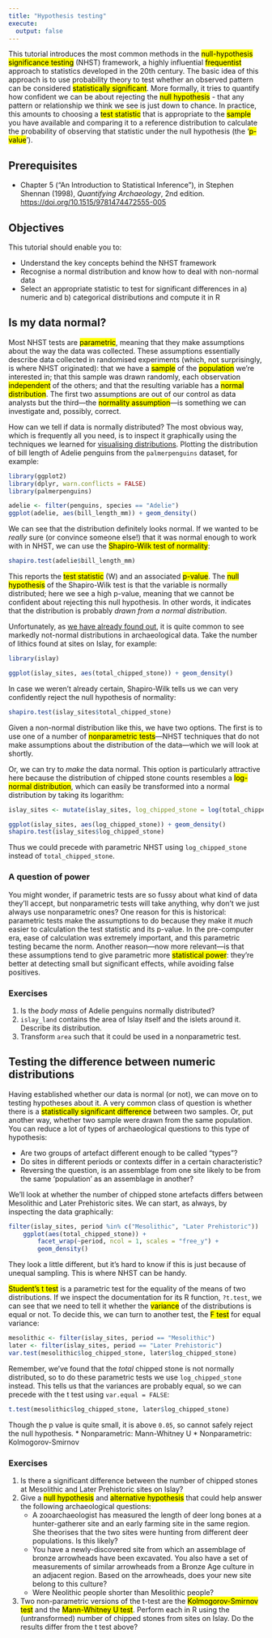 ```yaml
---
title: "Hypothesis testing"
execute:
  output: false
---
```


This tutorial introduces the most common methods in the <mark>null-hypothesis significance testing</mark> (NHST) framework, a highly influential <mark>frequentist</mark> approach to statistics developed in the 20th century.
The basic idea of this approach is to use probability theory to test whether an observed pattern can be considered <mark>statistically significant</mark>.
More formally, it tries to quantify how confident we can be about rejecting the <mark>null hypothesis</mark> - that any pattern or relationship we think we see is just down to chance.
In practice, this amounts to choosing a <mark>test statistic</mark> that is appropriate to the <mark>sample</mark> you have available and comparing it to a reference distribution to calculate the probability of observing that statistic under the null hypothesis (the '<mark>p-value</mark>').

## Prerequisites

* Chapter 5 ("An Introduction to Statistical Inference"), in Stephen Shennan (1998), *Quantifying Archaeology*, 2nd edition. <https://doi.org/10.1515/9781474472555-005>

## Objectives

This tutorial should enable you to:

* Understand the key concepts behind the NHST framework
* Recognise a normal distribution and know how to deal with non-normal data
* Select an appropriate statistic to test for significant differences in a) numeric and b) categorical distributions and compute it in R

## Is my data normal?

Most NHST tests are <mark>parametric</mark>, meaning that they make assumptions about the way the data was collected.
These assumptions essentially describe data collected in randomised experiments (which, not surprisingly, is where NHST originated): that we have a <mark>sample</mark> of the <mark>population</mark> we're interested in; that this sample was drawn randomly, each observation <mark>independent</mark> of the others; and that the resulting variable has a <mark>normal distribution</mark>.
The first two assumptions are out of our control as data analysts but the third—the <mark>normality assumption</mark>—is something we can investigate and, possibly, correct.

How can we tell if data is normally distributed?
The most obvious way, which is frequently all you need, is to inspect it graphically using the techniques we learned for [visualising distributions](visualising_distributions.qmd).
Plotting the distribution of bill length of Adelie penguins from the `palmerpenguins` dataset, for example: <!-- TODO: replace with an islay dataset -->

```r
library(ggplot2)
library(dplyr, warn.conflicts = FALSE)
library(palmerpenguins)

adelie <- filter(penguins, species == "Adelie")
ggplot(adelie, aes(bill_length_mm)) + geom_density()
```

<!-- TODO: QQ plots -->

We can see that the distribution definitely looks normal.
If we wanted to be *really* sure (or convince someone else!) that it was normal enough to work with in NHST, we can use the <mark>Shapiro-Wilk test of normality</mark>:

```r
shapiro.test(adelie$bill_length_mm)
```

This reports the <mark>test statistic</mark> (W) and an associated <mark>p-value</mark>.
The <mark>null hypothesis</mark> of the Shapiro-Wilk test is that the variable is normally distributed; here we see a high p-value, meaning that we cannot be confident about rejecting this null hypothesis.
In other words, it indicates that the distribution is probably *drawn from a normal distribution*.

Unfortunately, as [we have already found out](summary_statistics.qmd), it is quite common to see markedly not-normal distributions in archaeological data.
Take the number of lithics found at sites on Islay, for example:

```r
library(islay)

ggplot(islay_sites, aes(total_chipped_stone)) + geom_density()
```

In case we weren't already certain, Shapiro-Wilk tells us we can very confidently reject the null hypothesis of normality:

```r
shapiro.test(islay_sites$total_chipped_stone)
```

Given a non-normal distribution like this, we have two options.
The first is to use one of a number of <mark>nonparametric tests</mark>—NHST techniques that do not make assumptions about the distribution of the data—which we will look at shortly.

Or, we can try to *make* the data normal.
This option is particularly attractive here because the distribution of chipped stone counts resembles a <mark>log-normal distribution</mark>, which can easily be transformed into a normal distribution by taking its logarithm:

```r
islay_sites <- mutate(islay_sites, log_chipped_stone = log(total_chipped_stone))

ggplot(islay_sites, aes(log_chipped_stone)) + geom_density()
shapiro.test(islay_sites$log_chipped_stone)
```

Thus we could precede with parametric NHST using `log_chipped_stone` instead of `total_chipped_stone`.

::: {.callout-tip}
### A question of power
You might wonder, if parametric tests are so fussy about what kind of data they'll accept, but nonparametric tests will take anything, why don't we just always use nonparametric ones?
One reason for this is historical: parametric tests make the assumptions to do because they make it *much* easier to calculation the test statistic and its p-value.
In the pre-computer era, ease of calculation was extremely important, and this parametric testing became the norm.
Another reason—now more relevant—is that these assumptions tend to give parametric more <mark>statistical power</mark>: they're better at detecting small but significant effects, while avoiding false positives.
:::

### Exercises

1. Is the *body mass* of Adelie penguins normally distributed?
2. `islay_land` contains the area of Islay itself and the islets around it. Describe its distribution.
3. Transform `area` such that it could be used in a nonparametric test.

## Testing the difference between numeric distributions

Having established whether our data is normal (or not), we can move on to testing hypotheses about it.
A very common class of question is whether there is a <mark>statistically significant difference</mark> between two samples.
Or, put another way, whether two sample were drawn from the same population.
You can reduce a lot of types of archaeological questions to this type of hypothesis:

* Are two groups of artefact different enough to be called "types"?
* Do sites in different periods or contexts differ in a certain characteristic?
* Reversing the question, is an assemblage from one site likely to be from the same 'population' as an assemblage in another?

We'll look at whether the number of chipped stone artefacts differs between Mesolithic and Later Prehistoric sites.
We can start, as always, by inspecting the data graphically:

```r
filter(islay_sites, period %in% c("Mesolithic", "Later Prehistoric")) |>
	ggplot(aes(total_chipped_stone)) + 
		facet_wrap(~period, ncol = 1, scales = "free_y") + 
		geom_density()
```

They look a little different, but it's hard to know if this is just because of unequal sampling.
This is where NHST can be handy.

<mark>Student's t test</mark> is a parametric test for the equality of the means of two distributions.
If we inspect the documentation for its R function, `?t.test`, we can see that we need to tell it whether the <mark>variance</mark> of the distributions is equal or not.
To decide this, we can turn to another test, the <mark>F test</mark> for equal variance:

```r
mesolithic <- filter(islay_sites, period == "Mesolithic")
later <- filter(islay_sites, period == "Later Prehistoric")
var.test(mesolithic$log_chipped_stone, later$log_chipped_stone)
```

Remember, we've found that the *total* chipped stone is not normally distributed, so to do these parametric tests we use `log_chipped_stone` instead.
This tells us that the variances are probably equal, so we can precede with the t test using `var.equal = FALSE`:

```r
t.test(mesolithic$log_chipped_stone, later$log_chipped_stone)
```

Though the p value is quite small, it is above `0.05`, so cannot safely reject the null hypothesis.
* Nonparametric: Mann-Whitney U
* Nonparametric: Kolmogorov-Smirnov

### Exercises

1. Is there a significant difference between the number of chipped stones at Mesolithic and Later Prehistoric sites on Islay?
2. Give a <mark>null hypothesis</mark> and <mark>alternative hypothesis</mark> that could help answer the following archaeological questions:
   * A zooarchaeologist has measured the length of deer long bones at a hunter-gatherer site and an early farming site in the same region. She theorises that the two sites were hunting from different deer populations. Is this likely?
   * You have a newly-discovered site from which an assemblage of bronze arrowheads have been excavated. You also have a set of measurements of similar arrowheads from a Bronze Age culture in an adjacent region. Based on the arrowheads, does your new site belong to this culture?
   * Were Neolithic people shorter than Mesolithic people?
3. Two non-parametric versions of the t-test are the <mark>Kolmogorov-Smirnov test</mark> and the <mark>Mann-Whitney U test</mark>. Perform each in R using the (untransformed) number of chipped stones from sites on Islay. Do the results differ from the t test above?

<!-- TODO
## Testing the difference between categorical distributions

* Chi-squared
* Fisher's exact?
-->
